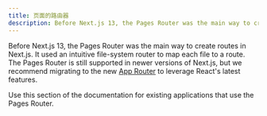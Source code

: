 ```yaml
---
title: 页面的路由器
description: Before Next.js 13, the Pages Router was the main way to create routes in Next.js with an intuitive file-system router.
---
```


Before Next.js 13, the Pages Router was the main way to create routes in Next.js. It used an intuitive file-system router to map each file to a route. The Pages Router is still supported in newer versions of Next.js, but we recommend migrating to the new [App Router](/docs/app) to leverage React's latest features.

Use this section of the documentation for existing applications that use the Pages Router.
